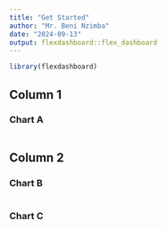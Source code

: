 ```yaml
---
title: "Get Started"
author: "Mr. Beni Nzimba"
date: "2024-09-13"
output: flexdashboard::flex_dashboard
---
```


```r
library(flexdashboard)
```

Column 1
--------------------------------------------------------------------------------------------------

### Chart A


```r

```

Column 2
--------------------------------------------------------------------------------------------------

### Chart B


```r

```


### Chart C


```r

```